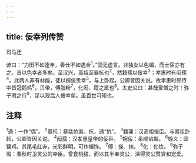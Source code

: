 ```yaml
---
---
---
```

title: 佞幸列传赞
---



司马迁

谚曰：“力田不如逢年，善仕不如遇合<sup>1</sup>。”固无虚言。非独女以色媚，而士宦亦有之。昔以色幸者多矣。至汉兴，高祖至暴抗也<sup>2</sup>，然籍孺以佞幸<sup>3</sup>；孝惠时有闳孺<sup>4</sup>。此两人非有材能，徒以婉佞贵幸<sup>5</sup>，与上卧起，公卿皆因关说。故孝惠时郎侍中皆冠鹅鸡<sup>6</sup>，贝带，傅脂粉<sup>7</sup>，化闳、籍之属也<sup>8</sup>。太史公曰：甚哉爱憎之时！弥子瑕之行<sup>9</sup>，足以观后人佞幸矣。虽百世可知也。

## 注释

<sup>1</sup>遇：一作“偶”。
<sup>2</sup>暴抗：暴猛伉直。抗，通“伉”。
<sup>3</sup>籍蒱：汉高祖佞臣。与离祖卧起，公卿皆因关说。
<sup>4</sup>闳孺：汉孝惠皇帝的佞臣。
<sup>5</sup>婉佞：柔顺谄媚。
<sup>6</sup>㕙义：即锦鸡。其尾毛红赤，光彩鲜明，可作帽饰。
<sup>7</sup>傅：搽、抹。
<sup>8</sup>化：化妆。
<sup>9</sup>弥子瑕：春秋时卫灵公的幸臣。曾食桃甜，而以其半奉灵公，深得灵公赞赏和宠爱。